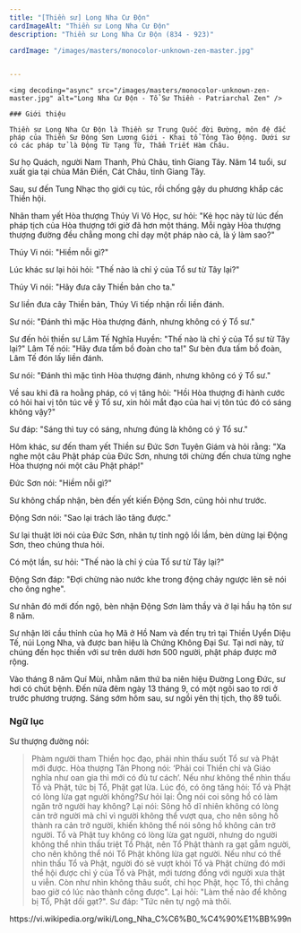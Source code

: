 ```yaml
---
title: "[Thiền sư] Long Nha Cư Độn"
cardImageAlt: "Thiền sư Long Nha Cư Độn"
description: "Thiền sư Long Nha Cư Độn (834 - 923)"

cardImage: "/images/masters/monocolor-unknown-zen-master.jpg"


---
```


<div className="grid xl:grid-cols-8 lg:grid-cols-8 md:grid-cols-2 sm:grid-cols-2 xs:grid-cols-1 gap-8 bg-body dark:bg-darkmode-body">

  <div className="lg:col-span-3 md:col-span-1">

    <img decoding="async" src="/images/masters/monocolor-unknown-zen-master.jpg" alt="Long Nha Cư Độn - Tổ Sư Thiền - Patriarchal Zen" />

    ### Giới thiệu

    Thiền sư Long Nha Cư Độn là Thiền sư Trung Quốc đời Đường, môn đệ đắc pháp của Thiền Sư Động Sơn Lương Giới - Khai tổ Tông Tào Động. Dưới sư có các pháp tử là Động Từ Tạng Từ, Thẩm Triết Hàm Châu.

Sư họ Quách, người Nam Thanh, Phủ Châu, tỉnh Giang Tây. Năm 14 tuổi, sư xuất gia tại chùa Mãn Điền, Cát Châu, tỉnh Giang Tây.

Sau, sư đến Tung Nhạc thọ giới cụ túc, rồi chống gậy du phương khắp các Thiền hội.

Nhân tham yết Hòa thượng Thúy Vi Vô Học, sư hỏi: "Kẻ học này từ lúc đến pháp tịch của Hòa thượng tới giờ đã hơn một tháng. Mỗi ngày Hòa thượng thượng đường đều chẳng mong chỉ dạy một pháp nào cả, là ý làm sao?"

Thúy Vi nói: "Hiềm nỗi gì?"

Lúc khác sư lại hỏi hỏi: "Thế nào là chỉ ý của Tổ sư từ Tây lại?"

Thúy Vi nói: "Hãy đưa cây Thiền bản cho ta."

Sư liền đưa cây Thiền bản, Thúy Vi tiếp nhận rồi liền đánh.

Sư nói: "Đánh thì mặc Hòa thượng đánh, nhưng không có ý Tổ sư."

Sư đến hỏi thiền sư Lâm Tế Nghĩa Huyền: "Thế nào là chỉ ý của Tổ sư từ Tây lại?" Lâm Tế nói: "Hãy đưa tấm bồ đoàn cho ta!" Sư bèn đưa tấm bồ đoàn, Lâm Tế đón lấy liền đánh.

Sư nói: "Đánh thì mặc tình Hòa thượng đánh, nhưng không có ý Tổ sư."

Về sau khi đã ra hoằng pháp, có vị tăng hỏi: "Hồi Hòa thượng đi hành cước có hỏi hai vị tôn túc về ý Tổ sư, xin hỏi mắt đạo của hai vị tôn túc đó có sáng không vậy?"

Sư đáp: "Sáng thì tuy có sáng, nhưng đúng là không có ý Tổ sư."

Hôm khác, sư đến tham yết Thiền sư Đức Sơn Tuyên Giám và hỏi rằng: "Xa nghe một câu Phật pháp của Đức Sơn, nhưng tới chừng đến chưa từng nghe Hòa thượng nói một câu Phật pháp!"

Đức Sơn nói: "Hiềm nỗi gì?"

Sư không chấp nhận, bèn đến yết kiến Động Sơn, cũng hỏi như trước.

Động Sơn nói: "Sao lại trách lão tăng được."

Sư lại thuật lời nói của Đức Sơn, nhân tự tỉnh ngộ lồi lầm, bèn dừng lại Động Sơn, theo chúng thưa hỏi.

Có một lần, sư hỏi: "Thế nào là chỉ ý của Tổ sư từ Tây lại?"

Động Sơn đáp: "Đợi chừng nào nước khe trong động chảy ngược lên sẽ nói cho ông nghe".

Sư nhân đó mới đốn ngộ, bèn nhận Động Sơn làm thầy và ở lại hầu hạ tôn sư 8 năm.

Sư nhận lời cầu thỉnh của họ Mã ở Hồ Nam và đến trụ trì tại Thiền Uyển Diệu Tế, núi Long Nha, và được ban hiệu là Chứng Không Đại Sư. Tại nơi này, tứ chúng đến học thiền với sư trên dưới hơn 500 người, phật pháp được mở rộng.

Vào tháng 8 năm Quí Mùi, nhằm năm thứ ba niên hiệu Đường Long Đức, sư hơi có chút bệnh. Đến nửa đêm ngày 13 tháng 9, có một ngôi sao to rơi ở trước phương trượng. Sáng sớm hôm sau, sư ngồi yên thị tịch, thọ 89 tuổi.

</div>

<div className="lg:col-span-5 md:col-span-1">

  ### Ngữ lục



  <Notice type="warning" title="cảnh ngữ">
Sư thượng đường nói:

> Phàm người tham Thiền học đạo, phải nhìn thấu suốt Tổ sư và Phật mới được. Hòa thượng Tân Phong nói: ‘Phải coi Thiền chỉ và Giáo nghĩa như oan gia thì mới có đủ tư cách’. Nếu như không thể nhìn thấu Tổ và Phật, tức bị Tổ, Phật gạt lừa. Lúc đó, có ông tăng hỏi: Tổ và Phật có lòng lừa gạt người không?Sư hỏi lại: Ông nói coi sông hồ có làm ngăn trở người hay không? Lại nói: Sông hồ dĩ nhiên không có lòng cản trở người mà chỉ vì người không thể vượt qua, cho nên sông hồ thành ra cản trở người, khiến không thể nói sông hồ không cản trở người.
Tổ và Phật tuy không có lòng lừa gạt người, nhưng do người không thể nhìn thấu triệt Tổ Phật, nên Tổ Phật thành ra gạt gẫm người, cho nên không thể nói Tổ Phật không lừa gạt người. Nếu như có thể nhìn thấu Tổ và Phật, người đó sẽ vượt khỏi Tổ và Phật chừng đó mới thể hội được chỉ ý của Tổ và Phật, mới tương đồng với người xưa thật u viễn. Còn như nhìn không thâu suốt, chỉ học Phật, học Tổ, thì chẳng bao giờ có lúc nào thành công được". Lại hỏi: "Làm thế nào để không bị Tổ, Phật dối gạt?". Sư đáp: "Tức nên tự ngộ mà thôi.
  </Notice>

  <Notice type="tip" title="tác phẩm">

  </Notice>

  <Notice type="info" title="thông tin khác">
https://vi.wikipedia.org/wiki/Long_Nha_C%C6%B0_%C4%90%E1%BB%99n
  </Notice>

</div>

</div>
